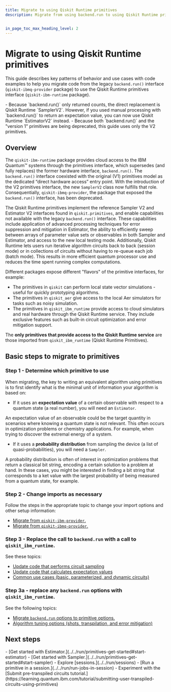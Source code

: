 ---
title: Migrate to using Qiskit Runtime primitives
description: Migrate from using backend.run to using Qiskit Runtime primitives


in_page_toc_max_heading_level: 2
---

<span id="migrate-to-qr"></span>
# Migrate to using Qiskit Runtime primitives

This guide describes key patterns of behavior and use cases with code
examples to help you migrate code from the legacy `backend.run()` interface (`qiskit-ibmq-provider` package) to use the Qiskit Runtime primitives interface (`qiskit-ibm-runtime` package).  

<Admonition type="note" title="Notes">
- Because `backend.run()` only returned counts, the direct replacement is Qiskit Runtime `SamplerV2`.  However, if you used manual processing with `backend.run()` to return an expectation value, you can now use Qiskit Runtime `EstimatorV2` instead.
- Because both `backend.run()` and the "version 1" primitives are being deprecated, this guide uses only the V2 primitives. 
</Admonition>

## Overview

The `qiskit-ibm-runtime` package provides cloud access to the IBM Quantum&trade; systems through the primitives interface, which supersedes (and fully replaces) the former hardware interface, `backend.run()`. The `backend.run()` interface coexisted with the original (V1) primitives model as the dedicated “direct hardware access” entry point.  With the introduction of the V2 primitives interface, the new `SamplerV2` class now fulfills that role. Consequentially, `qiskit-ibmq-provider`, the package that exposed the `backend.run()` interface, has been deprecated. 

The Qiskit Runtime primitives implement the reference Sampler V2 and Estimator V2 interfaces found in `qiskit.primitives`, and enable capabilities not available with the legacy `backend.run()` interface. These capabilities include application of advanced processing techniques for error suppression and mitigation in Estimator, the ability to efficiently sweep between arrays of parameter value sets or observables in both Sampler and Estimator, and access to the new local testing mode. Additionally, Qiskit Runtime lets users run iterative algorithm circuits back to back (session mode) or in collections of circuits without having to re-queue each job (batch mode). This results in more efficient quantum processor use and reduces the time spent running complex computations. 

<Admonition type="note">
Different packages expose different "flavors" of the primitive interfaces, for example: 

-   The primitives in `qiskit` can perform local state vector
    simulations - useful for quickly prototyping algorithms.
-   The primitives in `qiskit_aer` give access to the local Aer
    simulators for tasks such as noisy simulation.
-   The primitives in `qiskit_ibm_runtime` provide access to cloud
    simulators and real hardware through the Qiskit Runtime service.
    They include exclusive features such as built-in circuit
    optimization and error mitigation support.
    
The **only primitives that provide access to the Qiskit Runtime service** are those imported from `qiskit_ibm_runtime` (Qiskit Runtime Primitives).
</Admonition>

## Basic steps to migrate to primitives

### Step 1 - Determine which primitive to use

When migrating, the key to writing an equivalent algorithm using
primitives is to first identify what is the minimal unit of information
your algorithm is based on:

-   If it uses an **expectation value** of a certain observable with respect to a
quantum state (a real number), you will need an `Estimator`. 

   An expectation value of an observable could be the target quantity in scenarios where knowing a quantum state is not relevant. This often occurs in optimization problems or chemistry applications. For example, when trying to discover the extremal energy of a system.
-   If it uses a **probability distribution** from sampling the device (a list of quasi-probabilities), you will need a `Sampler`. 

   A probability distribution is often of interest in optimization problems that return a classical bit string, encoding a certain solution to a problem at hand. In these cases, you might be interested in finding a bit string that corresponds to a ket value with the largest probability of being measured from a quantum state, for example.

### Step 2 - Change imports as necessary

Follow the steps in the appropriate topic to change your import options and other setup information:

- [Migrate from `qiskit-ibm-provider`.](qiskit-runtime-from-ibm-provider)
- [Migrate from `qiskit-ibmq-provider`.](qiskit-runtime-from-ibmq-provider)

### Step 3 - Replace the call to `backend.run` with a call to `qiskit_ibm_runtime`.

See these topics:

-  [Update code that performs circuit sampling](qiskit-runtime-examples#sampler-algorithm)
-  [Update code that calculates expectation values](qiskit-runtime-examples#estimator-algorithm)
-  [Common use cases (basic, parameterized, and dynamic circuits)](qiskit-runtime-use-case)


### Step 3a - replace any `backend.run` options with `qiskit_ibm_runtime`.  

See the following topics:

-  [Migrate `backend.run` options to primitive options.](qiskit-runtime-options)
-  [Algorithm tuning options (shots, transpilation, and error mitigation)](../../run/advanced-runtime-options)


## Next steps

<Admonition type="tip" title="Recommendations">
    - [Get started with Estimator.](../../run/primitives-get-started#start-estimator)
    - [Get started with Sampler.](../../run/primitives-get-started#start-sampler)
    - Explore [sessions.](../../run/sessions)
    - [Run a primitive in a session.](../../run/run-jobs-in-session)
    - Experiment with the [Submit pre-transpiled circuits tutorial.](https://learning.quantum.ibm.com/tutorial/submitting-user-transpiled-circuits-using-primitives)

</Admonition>